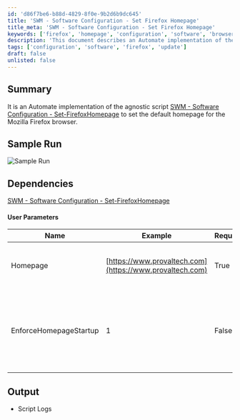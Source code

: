 ```yaml
---
id: 'd86f7be6-b88d-4829-8f0e-9b2d6b9dc645'
title: 'SWM - Software Configuration - Set Firefox Homepage'
title_meta: 'SWM - Software Configuration - Set Firefox Homepage'
keywords: ['firefox', 'homepage', 'configuration', 'software', 'browser']
description: 'This document describes an Automate implementation of the SWM - Software Configuration - Set-FirefoxHomepage script, which sets the default homepage for the Mozilla Firefox browser. It includes user parameters, sample run outputs, and dependencies.'
tags: ['configuration', 'software', 'firefox', 'update']
draft: false
unlisted: false
---
```

## Summary

It is an Automate implementation of the agnostic script [SWM - Software Configuration - Set-FirefoxHomepage](https://proval.itglue.com/DOC-5078775-7348110) to set the default homepage for the Mozilla Firefox browser.

## Sample Run

![Sample Run](../../../static/img/Mozilla-Firefox---Homepage---Set/image_1.png)

## Dependencies

[SWM - Software Configuration - Set-FirefoxHomepage](https://proval.itglue.com/DOC-5078775-7348110)

#### User Parameters

| Name                  | Example                           | Required | Description                                                                                     |
|-----------------------|-----------------------------------|----------|-------------------------------------------------------------------------------------------------|
| Homepage              | [https://www.provaltech.com](https://www.provaltech.com) | True     | String value of the homepage to set in the browser.                                           |
| EnforceHomepageStartup | 1                                 | False    | Set to 1 to force the homepage to be the only open tab at startup of the browser.             |

## Output

- Script Logs











